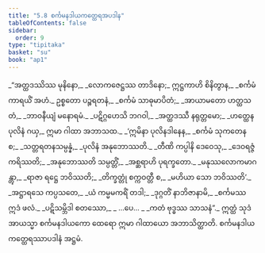 ```yaml
---
title: "5.8 စင်္ကမနဒါယကတ္ထေရအပဒါန"
tableOfContents: false
sidebar:
  order: 9
type: "tipitaka"
basket: "su"
book: "ap1"
---
```



<DynamicBreadcrumb />

<Division number="93" book="ap1">

<Paragraph number="1315" type="verses" book="ap1">
_“အတ္ထဒဿိဿ မုနိနော,_  
_လောကဇေဋ္ဌဿ တာဒိနော;_  
ဣဋ္ဌကာဟိ စိနိတွာန,_  
_စင်္ကမံ ကာရယိံ အဟံ._  

</Paragraph>

</Division>
<Division number="94" book="ap1">

<Paragraph number="1316" type="verses" book="ap1">
ဥစ္စတော ပဉ္စရတနံ,_  
_စင်္ကမံ သာဓုမာပိတံ;_  
_အာယာမတော ဟတ္ထသတံ,_  
_ဘာဝနီယျံ မနောရမံ._  

</Paragraph>

</Division>
<Division number="95" book="ap1">

<Paragraph number="1317" type="verses" book="ap1">
_ပဋိဂ္ဂဟေသိ ဘဂဝါ,_  
_အတ္ထဒဿီ နရုတ္တမော;_  
_ဟတ္ထေန ပုလိနံ ဂယှ,_  
ဣမာ ဂါထာ အဘာသထ._  

</Paragraph>

</Division>
<Division number="96" book="ap1">

<Paragraph number="1318" type="verses" book="ap1">
_‘ဣမိနာ ပုလိနဒါနေန,_  
_စင်္ကမံ သုကတေန စ;_  
_သတ္တရတနသမ္ပန္နံ,_  
_ပုလိနံ အနုဘောဿတိ._  

</Paragraph>

</Division>
<Division number="97" book="ap1">

<Paragraph number="1319" type="verses" book="ap1">
_တီဏိ ကပ္ပါနိ ဒေဝေသု,_  
_ဒေဝရဇ္ဇံ ကရိဿတိ;_  
_အနုဘောဿတိ သမ္ပတ္တိံ,_  
_အစ္ဆရာဟိ ပုရက္ခတော._  

</Paragraph>

</Division>
<Division number="98" book="ap1">

<Paragraph number="1320" type="verses" book="ap1">
_မနုဿလောကမာဂန္တွာ,_  
_ရာဇာ ရဋ္ဌေ ဘဝိဿတိ;_  
_တိက္ခတ္တုံ စက္ကဝတ္တီ စ,_  
_မဟိယာ သော ဘဝိဿတိ’._  

</Paragraph>

</Division>
<Division number="99" book="ap1">

<Paragraph number="1321" type="verses" book="ap1">
_အဋ္ဌာရသေ ကပ္ပသတေ,_  
_ယံ ကမ္မမကရိံ တဒါ;_  
_ဒုဂ္ဂတိံ နာဘိဇာနာမိ,_  
_စင်္ကမဿ ဣဒံ ဖလံ._  

</Paragraph>

</Division>
<Division number="100" book="ap1">

<Paragraph number="1322" type="verses" book="ap1">
_ပဋိသမ္ဘိဒါ စတဿော,_  
_ …ပေ… _  
_ကတံ ဗုဒ္ဓဿ သာသနံ”._  

</Paragraph>

<Paragraph number="1323" book="ap1">
ဣတ္ထံ သုဒံ အာယသ္မာ စင်္ကမနဒါယကော ထေရော ဣမာ ဂါထာယော အဘာသိတ္ထာတိ.

</Paragraph>
</Division>

<Paragraph number="1324" type="center" book="ap1">
စင်္ကမနဒါယကတ္ထေရဿာပဒါနံ အဋ္ဌမံ.
</Paragraph>